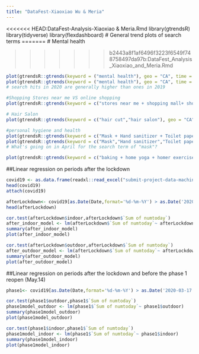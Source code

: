 ```yaml
---
title: "DataFest-Xiaoxiao Wu & Meria"
---
```


<<<<<<< HEAD:DataFest-Analysis-Xiaoxiao & Meria.Rmd
library(gtrendsR)
library(tidyverse)
library(flexdashboard)
# General trend plots of search terms 
=======
# Mental health

>>>>>>> b2443a8f1af6496f3223f6549f748758497da97b:DataFest_Analysis_Xiaoxiao_and_Meria.Rmd
```r
plot(gtrendsR::gtrends(keyword = ("mental health"), geo = "CA", time = "2020-01-31 2020-06-10"))
plot(gtrendsR::gtrends(keyword = ("mental health"), geo = "CA", time = "2019-01-31 2019-06-10"))
# search hits in 2020 are generally higher than ones in 2019
```

```r
#Shopping Stores near me VS online shopping
plot(gtrendsR::gtrends(keyword = c("stores near me + shopping mall+ shopping center","online shopping"), geo = "CA", time = "2020-01-31 2020-06-10")) #integrated index
```

```r
# Hair Salon
plot(gtrendsR::gtrends(keyword = c("hair cut","hair salon"), geo = "CA", time = "2020-01-31 2020-06-10"))
```

```r
#personal hygiene and health
plot(gtrendsR::gtrends(keyword = c("Mask + Hand sanitizer + Toilet paper"), time = "2020-01-01 2020-06-08")) #integrated index
plot(gtrendsR::gtrends(keyword = c("Mask","Hand sanitizer","Toilet paper"), geo = "CA", time = "2020-01-31 2020-06-10"))
# What's going on in April for the search term of "mask"?
```

```r
plot(gtrendsR::gtrends(keyword = c("baking + home yoga + homer exercise + home meditation + online shopping + hair cut", "stores near me + beach near me + shopping mall + hiking + park + hair salon"),geo = "CA", time = "2020-01-31 2020-06-10")) #integrated indoor activities v.s. outdoor activities
```
##Linear regression on periods after the lockdown
```r
covid19 <- as.data.frame(readxl::read_excel("submit-project-data-machine/COVID-19 Canada Dataset (group by month and daily) v.s. google trend.xlsx"))
head(covid19)
attach(covid19)
```

```r
afterLockdown<- covid19[as.Date(Date,format='%d-%m-%Y') > as.Date('2020-03-17') & as.Date(Date,format='%d-%m-%Y')<= as.Date('2020-06-09'),]
head(afterLockdown)
```

```r
cor.test(afterLockdown$indoor,afterLockdown$`Sum of numtoday`)
after_indoor_model <- lm(afterLockdown$`Sum of numtoday`~ afterLockdown$indoor)
summary(after_indoor_model)
plot(after_indoor_model)
```
```r
cor.test(afterLockdown$outdoor,afterLockdown$`Sum of numtoday`)
after_outdoor_model <- lm(afterLockdown$`Sum of numtoday`~ afterLockdown$outdoor)
summary(after_outdoor_model)
plot(after_outdoor_model)
```
##Linear regression on periods after the lockdown and before the phase 1 reopen (May.14)
```r
phase1<- covid19[as.Date(Date,format='%d-%m-%Y') > as.Date('2020-03-17') & as.Date(Date,format='%d-%m-%Y')<= as.Date('2020-05-14'),]
```

```r
cor.test(phase1$outdoor,phase1$`Sum of numtoday`)
phase1model_outdoor <- lm(phase1$`Sum of numtoday`~ phase1$outdoor)
summary(phase1model_outdoor)
plot(phase1model_outdoor)
```
```r
cor.test(phase1$indoor,phase1$`Sum of numtoday`)
phase1model_indoor <- lm(phase1$`Sum of numtoday`~ phase1$indoor)
summary(phase1model_indoor)
plot(phase1model_indoor)
```

